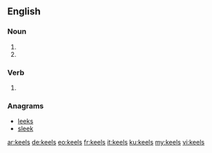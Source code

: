 ==English==

===Noun===
{{head|en|plural}}

# {{plural of|keel|lang=en|nocat=1}}
# {{alternative form of|kayles}}

===Verb===
{{head|en}}
# {{en-third-person singular of|keel}}

===Anagrams===
* [[leeks#English|leeks]]
* [[sleek#English|sleek]]

[[ar:keels]]
[[de:keels]]
[[eo:keels]]
[[fr:keels]]
[[it:keels]]
[[ku:keels]]
[[my:keels]]
[[vi:keels]]